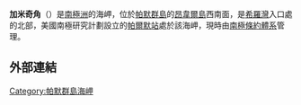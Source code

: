 {{coord|64|46|S|64|4|W|source:GNIS|display=title}}

'''加米奇角'''（{{lang-en|Gamage Point}}）是[[南極洲|南極洲]]的海岬，位於[[帕默群島|帕默群島]]的[[昂韋爾島|昂韋爾島]]西南面，是[[希羅灣|希羅灣]]入口處的北部，美國南極研究計劃設立的[[帕爾默站|帕爾默站]]處於該海岬，現時由[[南極條約體系|南極條約體系]]管理。

==外部連結==
{{cite gnis | type = antarid | id = 5445| name = Gamage Point | accessdate = 2012-04-16}}

{{DEFAULTSORT:Gamage Point}}
[[Category:帕默群島海岬|Category:帕默群島海岬]]


{{PalmerArchipelago-geo-stub}}